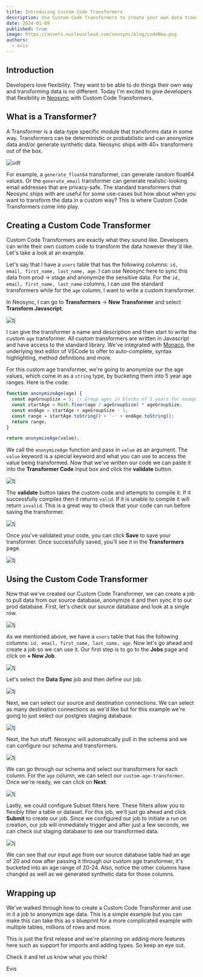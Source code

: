 ```yaml
---
title: Introducing Custom Code Transformers
description: Use Custom Code Transformers to create your own data transformations using javascript. Implement custom logic, make API calls and more!
date: 2024-01-09
published: true
image: https://assets.nucleuscloud.com/neosync/blog/codeNew.png
authors:
  - evis
---
```


## Introduction

Developers love flexibility. They want to be able to do things their own way and transforming data is no different. Today I'm excited to give developers that flexibility in [Neosync](https://github.com/nucleuscloud/neosync) with Custom Code Transformers.

## What is a Transformer?

A Transformer is a data-type specific module that transforms data in some way. Transformers can be deterministic or probabilistic and can anonymize data and/or generate synthetic data. Neosync ships with 40+ transformers out of the box.

![udt](https://assets.nucleuscloud.com/neosync/docs/udt-home.png)

For example, a `generate_float64` transformer, can generate random float64 values. Or the `generate_email` transformer can generate realistic-looking email addresses that are privacy-safe. The standard transformers that Neosync ships with are useful for some use-cases but how about when you want to transform the data in a custom way? This is where Custom Code Transformers come into play.

## Creating a Custom Code Transformer

Custom Code Transformers are exactly what they sound like. Developers can write their own custom code to transform the data however they'd like. Let's take a look at an example.

Let's say that I have a `users` table that has the following columns: `id, email, first_name, last_name, age`. I can use Neosync here to sync this data from prod -> stage and anonymize the sensitive data. For the `id, email, first_name, last_name` columns, I can use the standard transformers while for the `age` column, I want to write a custom transformer.

In Neosync, I can go to **Transformers** -> **New Transformer** and select **Transform Javascript**.

![tj](https://assets.nucleuscloud.com/neosync/docs/customcodetransformer.png)

I can give the transformer a name and description and then start to write the custom `age` transformer. All custom transformers are written in Javascript and have access to the standard library. We've integrated with [Monaco](https://github.com/microsoft/monaco-editor), the underlying text editor of VSCode to offer to auto-complete, syntax highlighting, method definitions and more.

For this custom age transformer, we're going to anonymize our the age values, which come in as a `string` type, by bucketing them into 5 year age ranges. Here is the code:

```javascript
function anonymizeAge(age) {
  const ageGroupSize = 5; // Group ages in blocks of 5 years for example
  const startAge = Math.floor(age / ageGroupSize) * ageGroupSize;
  const endAge = startAge + ageGroupSize - 1;
  const range = startAge.toString() + '-' + endAge.toString();
  return range;
}

return anonymizeAge(value);
```

We call the `anonymizeAge` function and pass in `value` as an argument. The `value` keyword is a special keyword and what you can use to access the value being transformed. Now that we've written our code we can paste it into the **Transformer Code** input box and click the **validate** button.

![tj](https://assets.nucleuscloud.com/neosync/blog/custom-age-bucket.png)

The **validate** button takes the custom code and attempts to compile it. If it successfully compiles then it returns `valid`. If it is unable to compile it will return `invalid`. This is a great way to check that your code can run before saving the transformer.

![tj](https://assets.nucleuscloud.com/neosync/blog/age-bucket-valid.png)

Once you've validated your code, you can click **Save** to save your transformer. Once successfully saved, you'll see it in the **Transformers** page.

![tj](https://assets.nucleuscloud.com/neosync/blog/saved-transformer.png)

## Using the Custom Code Transformer

Now that we've created our Custom Code Transformer, we can create a job to pull data from our source database, anonymize it and then sync it to our prod database. First, let's check our source database and look at a single row.

![tj](https://assets.nucleuscloud.com/neosync/blog/source-postgres.png)

As we mentioned above, we have a `users` table that has the following columns: `id, email, first_name, last_name, age`. Now let's go ahead and create a job so we can use it. Our first step is to go to the **Jobs** page and click on **+ New Job**.

![tj](https://assets.nucleuscloud.com/neosync/blog/age-jobs-page.png)

Let's select the **Data Sync** job and then define our job.

![tj](https://assets.nucleuscloud.com/neosync/blog/define-job.png)

Next, we can select our source and destination connections. We can select as many destination connections as we'd like but for this example we're going to just select our postgres staging database.

![tj](https://assets.nucleuscloud.com/neosync/blog/age-connections.png)

Next, the fun stuff. Neosync will automatically pull in the schema and we can configure our schema and transformers.

![tj](https://assets.nucleuscloud.com/neosync/blog/schema-page-passthrough.png)

We can go through our schema and select our transformers for each column. For the `age` column, we can select our `custom-age-transformer`. Once we're ready, we can click on **Next**.

![tj](https://assets.nucleuscloud.com/neosync/blog/schema-page-configured.png)

Lastly, we could configure Subset filters here. These filters allow you to flexibly filter a table or dataset. For this job, we'll just go ahead and click **Submit** to create our job. Since we configured our job to initiate a run on creation, our job will immediately trigger and after just a few seconds, we can check out staging database to see our transformed data.

![tj](https://assets.nucleuscloud.com/neosync/blog/ageResult.png)

We can see that our input age from our source database table had an age of 20 and now after passing it through our custom age transformer, it's bucketed into an age range of 20-24. Also, notice the other columns have changed as well as we generated synthetic data for those columns.

## Wrapping up

We've walked through how to create a Custom Code Transformer and use in it a job to anonymize age data. This is a simple example but you can make this can take this as s blueprint for a more complicated example with multiple tables, millions of rows and more.

This is just the first release and we're planning on adding more features here such as support for imports and adding types. So keep an eye out.

Check it and let us know what you think!

Evis
